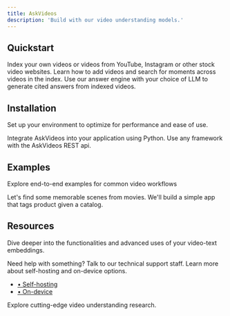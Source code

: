 ```yaml
---
title: AskVideos
description: 'Build with our video understanding models.'
---
```


## Quickstart

<CardGroup cols={2}>
  <Card
    title="Add videos"
    icon="video"
    href="https://yourproject.com/docs/getting-stated/index-videos"
  >
    Index your own videos or videos from YouTube, Instagram or other stock video websites.
  </Card>
  <Card
    title="Search for moments"
    icon="searchengin"
    href="https://yourproject.com/docs/getting-started/search"
  >
    Learn how to add videos and search for moments across videos in the index.
  </Card>
  <Card
    title="Answer questions"
    icon="brain"
    href="https://yourproject.com/docs/getting-stated/answer"
  >
    Use our answer engine with your choice of LLM to generate cited answers from indexed videos.
  </Card>
</CardGroup>

## Installation

Set up your environment to optimize for performance and ease of use.

<CardGroup cols={2}>
  <Card
    title="Python"
    icon="python"
    href="https://yourproject.com/docs/python"
  >
    Integrate AskVideos into your application using Python.
  </Card>
  <Card
    title="REST API"
    icon="browser"
    href="https://yourproject.com/docs/rest-api"
  >
    Use any framework with the AskVideos REST api.
  </Card>
</CardGroup>

## Examples

Explore end-to-end examples for common video workflows

<CardGroup cols={2}>
  <Card
    title="Find scenes in movies"
    icon="film"
    href="https://yourproject.com/docs/examples/movies"
  >
    Let's find some memorable scenes from movies.
  </Card>
  <Card
    title="Identify and tag products"
    icon="store"
    href="https://yourproject.com/examples/products"
  >
    We'll build a simple app that tags product given a catalog.  
  </Card>
</CardGroup>

## Resources

Dive deeper into the functionalities and advanced uses of your video-text embeddings.

<CardGroup cols={2}>
  <Card
    title="Support"
    icon="message"
    href="https://www.askvideos.com/support"
  >
    Need help with something? Talk to our technical support staff.
  </Card>
  <Card
    title="Self-hosting & on-device"
    icon="server"
    href="https://yourproject.com/docs/custom"
  >
    Learn more about self-hosting and on-device options. 
    <ul>
      <li><a href="https://yourproject.com/docs/self-hosting">• Self-hosting</a></li>
      <li><a href="https://yourproject.com/docs/on-device">• On-device</a></li>
    </ul>
  </Card>
    <Card
    title="Research"
    icon="book"
    href="https://www.askvideos.com/research"
  >
    Explore cutting-edge video understanding research.
  </Card>
</CardGroup>
